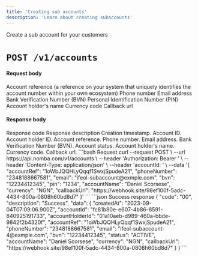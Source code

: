 ```yaml
---
title: 'Creating sub accounts'
description: 'Learn about creating subaccounts'
---
```


<Card title="Create a sub account" icon="vault"
href="/nomba-api-reference/accounts/create-an-account">
  Create a sub account for your customers
</Card>

# `POST /v1/accounts`

#### Request body

<ParamField body="accountRef" type="string" required>
  Account reference (a reference on your system that uniquely identifies the account number within your own ecosystem)
</ParamField>

<ParamField body="phoneNumber" type="string" required>
  Phone number
</ParamField>

<ParamField body="email" type="string" required>
  Email address
</ParamField>

<ParamField body="bvn" type="string" required>
  Bank Verification Number (BVN)
</ParamField>

<ParamField body="pin" type="string" required>
  Personal Identification Number (PIN)
</ParamField>

<ParamField body="accountName" type="string" required>
  Account holder's name
</ParamField>

<ParamField body="currency" type="string" optional>
  Currency code
</ParamField>

<ParamField body="callbackUrl" type="string" optional>
  Callback url
</ParamField>

#### Response body

<ResponseField name="code" type="string" required>
  Response code
</ResponseField>

<ResponseField name="description" type="string" required>
  Response description
</ResponseField>

<ResponseField name="data" type="object">
  <Expandable title="object"  defaultOpen="true">
    <ResponseField name="createdAt" type="string" required>
      Creation timestamp.
    </ResponseField>
    <ResponseField name="accountId" type="string" required>
      Account ID.
    </ResponseField>
    <ResponseField name="accountHolderId" type="string" required>
      Account holder ID.
    </ResponseField>
    <ResponseField name="accountRef" type="string" required>
      Account reference.
    </ResponseField>
    <ResponseField name="phoneNumber" type="string" required>
      Phone number.
    </ResponseField>
    <ResponseField name="email" type="string" required>
      Email address.
    </ResponseField>
    <ResponseField name="bvn" type="string" required>
      Bank Verification Number (BVN).
    </ResponseField>
    <ResponseField name="status" type="enum<string>" required>
      Account status.
    </ResponseField>
    <ResponseField name="accountName" type="string" required>
      Account holder's name.
    </ResponseField>
    <ResponseField name="currency" type="string" required>
      Currency code.
    </ResponseField>
    <ResponseField name="callbackUrl" type="string">
      Callback url.
    </ResponseField>
  </Expandable>
</ResponseField>

<RequestExample>
```bash Request
curl --request POST \
  --url https://api.nomba.com/v1/accounts \
  --header 'Authorization: Bearer <token>' \
  --header 'Content-Type: application/json' \
  --header 'accountId: <accountid>' \
  --data '{
  "accountRef": "1oWbJQQHLyQqqf1SwxjSpudeA21",
  "phoneNumber": "2348188667581",
  "email": "ifeol-subaccount@exmple.com",
  "bvn": "12234412345",
  "pin": "1234",
  "accountName": "Daniel Scorsese",
  "currency": "NGN",
  "callbackUrl": "https://webhook.site/98ef100f-5adc-4434-800a-0808h60bd8d7"
}'
```
</RequestExample>

<ResponseExample>
```json Success response
{
  "code": "00",
  "description": "Success",
  "data": {
    "createdAt": "2023-09-04T07:09:06.900Z",
    "accountId": "fc81b80e-e607-4b86-8591-840925191733",
    "accountHolderId": "01a10aeb-d989-460a-bbde-9842f2b4320f",
    "accountRef": "1oWbJQQHLyQqqf1SwxjSpudeA21",
    "phoneNumber": "2348188667581",
    "email": "ifeol-subaccount-4@exmple.com",
    "bvn": "12234412345",
    "status": "ACTIVE",
    "accountName": "Daniel Scorsese",
    "currency": "NGN",
    "callbackUrl": "https://webhook.site/98ef100f-5adc-4434-800a-0808h60bd8d7"
  }
}
```
</ResponseExample>

